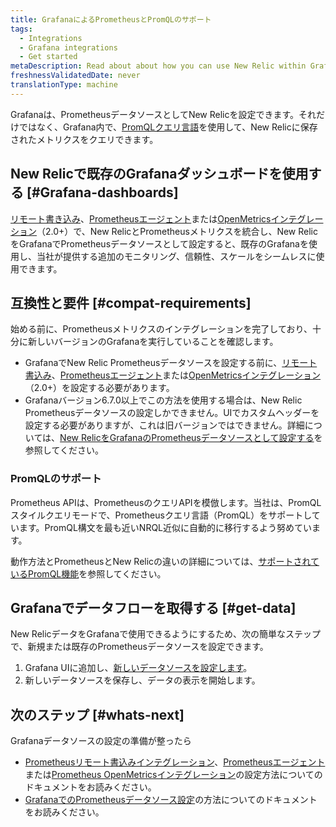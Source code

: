 ```yaml
---
title: GrafanaによるPrometheusとPromQLのサポート
tags:
  - Integrations
  - Grafana integrations
  - Get started
metaDescription: Read about about how you can use New Relic within Grafana and our options for Prometheus and Prom QL support.
freshnessValidatedDate: never
translationType: machine
---
```


Grafanaは、PrometheusデータソースとしてNew Relicを設定できます。それだけではなく、Grafana内で、[PromQLクエリ言語](/docs/integrations/prometheus-integrations/view-query-data/supported-promql-features)を使用して、New Relicに保存されたメトリクスをクエリできます。

## New Relicで既存のGrafanaダッシュボードを使用する [#Grafana-dashboards]

[リモート書き込み](/docs/integrations/prometheus-integrations/get-started/monitor-prometheus-new-relic#remote-write)、[Prometheusエージェント](/docs/integrations/prometheus-integrations/get-started/monitor-prometheus-new-relic#agent)または[OpenMetricsインテグレーション](/docs/integrations/prometheus-integrations/get-started/monitor-prometheus-new-relic#OpenMetric)（2.0+）で、New RelicとPrometheusメトリクスを統合し、New RelicをGrafanaでPrometheusデータソースとして設定すると、既存のGrafana<InlinePopover type="dashboards"/>を使用し、当社が提供する追加のモニタリング、信頼性、スケールをシームレスに使用できます。

## 互換性と要件 [#compat-requirements]

始める前に、Prometheusメトリクスのインテグレーションを完了しており、十分に新しいバージョンのGrafanaを実行していることを確認します。

* GrafanaでNew Relic Prometheusデータソースを設定する前に、[リモート書込み](/docs/integrations/prometheus-integrations/get-started/monitor-prometheus-new-relic#remote-write)、[Prometheusエージェント](/docs/integrations/prometheus-integrations/get-started/monitor-prometheus-new-relic#agent)または[OpenMetricsインテグレーション](/docs/integrations/prometheus-integrations/get-started/monitor-prometheus-new-relic#OpenMetrics)（2.0+）を設定する必要があります。
* Grafanaバージョン6.7.0以上でこの方法を使用する場合は、New Relic Prometheusデータソースの設定しかできません。UIでカスタムヘッダーを設定する必要がありますが、これは旧バージョンではできません。詳細については、[New RelicをGrafanaのPrometheusデータソースとして設定する](/docs/integrations/grafana-integrations/set-configure/configure-new-relic-prometheus-data-source-grafana)を参照してください。

### PromQLのサポート

Prometheus APIは、PrometheusのクエリAPIを模倣します。当社は、PromQLスタイルクエリモードで、Prometheusクエリ言語（PromQL）をサポートしています。PromQL構文を最も近いNRQL近似に自動的に移行するよう努めています。

動作方法とPrometheusとNew Relicの違いの詳細については、[サポートされているPromQL機能](/docs/integrations/prometheus-integrations/view-query-data/supported-promql-features)を参照してください。

## Grafanaでデータフローを取得する [#get-data]

New RelicデータをGrafanaで使用できるようにするため、次の簡単なステップで、新規または既存のPrometheusデータソースを設定できます。

1. Grafana UIに追加し、[新しいデータソースを設定します](/docs/integrations/grafana-integrations/set-configure/configure-new-relic-prometheus-data-source-grafana)。
2. 新しいデータソースを保存し、データの表示を開始します。

## 次のステップ [#whats-next]

Grafanaデータソースの設定の準備が整ったら

* [Prometheusリモート書込みインテグレーション](/docs/integrations/prometheus-integrations/install-configure/set-your-prometheus-remote-write-integration)、[Prometheusエージェント](/docs/infrastructure/prometheus-integrations/install-configure-prometheus-agent/setup-prometheus-agent)または[Prometheus OpenMetricsインテグレーション](/docs/integrations/prometheus-integrations/install-configure/install-update-or-uninstall-your-prometheus-openmetrics-integration)の設定方法についてのドキュメントをお読みください。
* [GrafanaでのPrometheusデータソース設定](/docs/integrations/grafana-integrations/set-configure/configure-new-relic-prometheus-data-source-grafana)の方法についてのドキュメントをお読みください。

<InstallFeedback/>